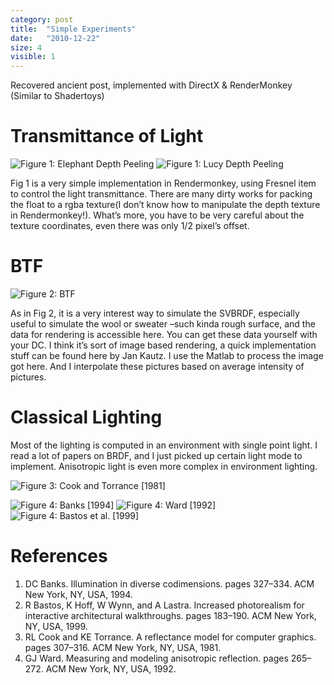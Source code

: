 ```yaml
---
category: post
title:  "Simple Experiments"
date:   "2010-12-22"
size: 4
visible: 1
---
```


Recovered ancient post, implemented with DirectX & RenderMonkey (Similar to Shadertoys)

# Transmittance of Light

![Figure 1: Elephant Depth Peeling](../images/blog/2010/elephant-deep-peeling.jpg)
![Figure 1: Lucy Depth Peeling](../images/blog/2010/lucy-depth-peeling.jpg)

<center></center>


Fig 1 is a very simple implementation in Rendermonkey, using Fresnel item to control the light transmittance. There are many dirty works for packing the float to a rgba texture(I don’t know how to manipulate the depth texture in Rendermonkey!). What’s more, you have to be very careful about the texture coordinates, even there was only 1/2 pixel’s offset.

# BTF

![Figure 2: BTF](../images/blog/2010/btf-teapot.jpg)

As in Fig 2, it is a very interest way to simulate the SVBRDF, especially useful to simulate the wool or sweater –such kinda rough surface, and the data for rendering is accessible here. You can get these data yourself with your DC. I think it’s sort of image based rendering, a quick implementation stuff can be found here by Jan Kautz. I use the Matlab to process the image got here. And I interpolate these pictures based on average intensity of pictures.

# Classical Lighting

Most of the lighting is computed in an environment with single point light. I read a lot of papers on BRDF, and I just picked up certain light mode to implement. Anisotropic light is even more complex in environment lighting.

![Figure 3: Cook and Torrance [1981]](../images/blog/2010/bronze-cook.jpg)

![Figure 4: Banks [1994] ](../images/blog/2010/lucy-banks.jpg)
![Figure 4: Ward [1992]](../images/blog/2010/lucy-ward.jpg)
![Figure 4: Bastos et al. [1999]](../images/blog/2010/lucy-gold.jpg)



# References

1. DC Banks. Illumination in diverse codimensions. pages 327–334. ACM New York, NY, USA, 1994.
1. R Bastos, K Hoff, W Wynn, and A Lastra. Increased photorealism for interactive architectural walkthroughs. pages 183–190. ACM New York, NY, USA, 1999.
1. RL Cook and KE Torrance. A reflectance model for computer graphics. pages 307–316. ACM New York, NY, USA, 1981.
1. GJ Ward. Measuring and modeling anisotropic reflection. pages 265–272. ACM New York, NY, USA, 1992.

